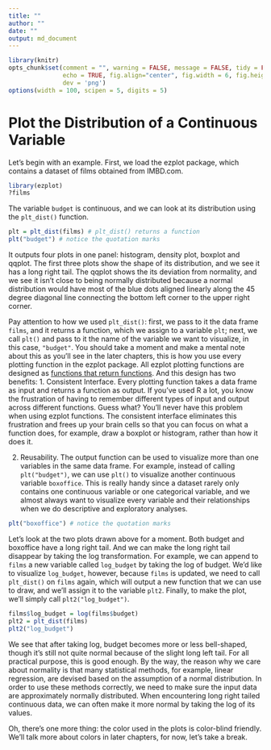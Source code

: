 ```yaml
---
title: ""
author: ""
date: ""
output: md_document
---
```


```r
library(knitr)
opts_chunk$set(comment = "", warning = FALSE, message = FALSE, tidy = FALSE,
               echo = TRUE, fig.align="center", fig.width = 6, fig.height = 6, 
               dev = 'png')
options(width = 100, scipen = 5, digits = 5)
```


# Plot the Distribution of a Continuous Variable

Let's begin with an example. First, we load the ezplot package, which contains a dataset of films obtained from IMBD.com. 
```r
library(ezplot)
?films
```

The variable `budget` is continuous, and we can look at its distribution using the `plt_dist()` function. 
```r
plt = plt_dist(films) # plt_dist() returns a function
plt("budget") # notice the quotation marks 
```

It outputs four plots in one panel: histogram, density plot, boxplot and qqplot. The first three plots show the shape of its distribution, and we see it has a long right tail. The qqplot shows the its deviation from normality, and we see it isn't close to being normally distributed because a normal distribution would have most of the blue dots aligned linearly along the 45 degree diagonal line connecting the bottom left corner to the upper right corner. 

Pay attention to how we used `plt_dist()`: first, we pass to it the data frame `films`, and it returns a function, which we assign to a variable `plt`; next, we call `plt()` and pass to it the name of the variable we want to visualize, in this case, `"budget"`. You should take a moment and make a mental note about this as you'll see in the later chapters, this is how you use every plotting function in the ezplot package. All ezplot plotting functions are designed as [functions that return functions](http://masterr.org/r/functions-that-return-functions/). And this design has two benefits: 
1. Consistent Interface. Every plotting function takes a data frame as input and returns a function as output. If you've used R a lot, you know the frustration of having to remember different types of input and output across different functions. Guess what? You'll never have this problem when using ezplot functions. The consistent interface eliminates this frustration and frees up your brain cells so that you can focus on what a function does, for example, draw a boxplot or histogram, rather than how it does it. 

2. Reusability. The output function can be used to visualize more than one variables in the same data frame. For example, instead of calling `plt("budget")`, we can use `plt()` to visualize another continuous variable `boxoffice`. This is really handy since a dataset rarely only contains one continuous variable or one categorical variable, and we almost always want to visualize every variable and their relationships when we do descriptive and exploratory analyses. 
```r
plt("boxoffice") # notice the quotation marks 
```

Let's look at the two plots drawn above for a moment. Both budget and boxoffice have a long right tail. And we can make the long right tail disappear by taking the log transformation. For example, we can append to `films` a new variable called `log_budget` by taking the log of budget. We'd like to visualize `log_budget`, however, because `films` is updated, we need to call `plt_dist()` on `films` again, which will output a new function that we can use to draw, and we'll assign it to the variable `plt2`. Finally, to make the plot, we'll simply call `plt2("log_budget")`.
```r
films$log_budget = log(films$budget)
plt2 = plt_dist(films)
plt2("log_budget")
```

We see that after taking log, budget becomes more or less bell-shaped, though it's still not quite normal because of the slight long left tail. For all practical purpose, this is good enough. By the way, the reason why we care about normality is that many statistical methods, for example, linear regression, are devised based on the assumption of a normal distribution. In order to use these methods correctly, we need to make sure the input data are approximately normally distributed. When encountering long right tailed continuous data, we can often make it more normal by taking the log of its values.

Oh, there's one more thing: the color used in the plots is color-blind friendly. We'll talk more about colors in later chapters, for now, let's take a break. 

